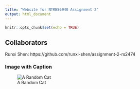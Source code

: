 ```yaml
---
title: "Website for NTRES6940 Assignment 2"
output: html_document
---
```


```r
knitr::opts_chunk$set(echo = TRUE)
```

## Collaborators

Runxi Shen: https://github.com/runxi-shen/assignment-2-rs2474

### Image with Caption

![A Random Cat](cat.jpeg)


